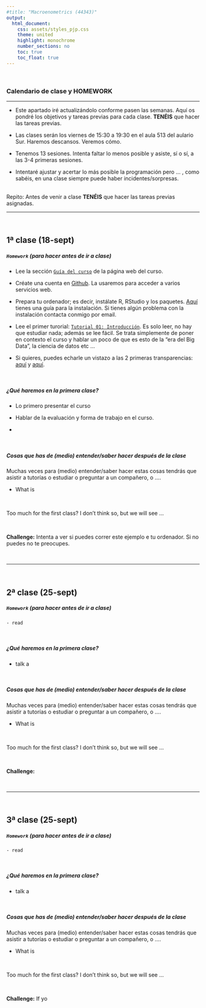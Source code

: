 ```yaml
---
#title: "Macroenometrics (44343)"
output:
  html_document:
    css: assets/styles_pjp.css
    theme: united
    highlight: monochrome 
    number_sections: no
    toc: true
    toc_float: true
---
```


<br>

### Calendario de clase y **HOMEWORK**

-------------------

- Este apartado iré actualizándolo conforme pasen las semanas. Aquí os pondré los objetivos y tareas previas para cada clase. **TENÉIS** que hacer las tareas previas.


- Las clases serán los viernes de 15:30 a 19:30 en el aula 513 del aulario Sur. Haremos descansos. Veremos cómo.

- Tenemos 13 sesiones. Intenta faltar lo menos posible y asiste, sí o sí, a las 3-4 primeras sesiones.

- Intentaré ajustar y acertar lo más posible la programación pero ... , como sabéis, en una clase siempre puede haber incidentes/sorpresas.



<div class = "blue">
<br> Repito: Antes de venir a clase **TENÉIS** que hacer las tareas previas asignadas.  <br>
</div>


-----------------------

<br>

## 1ª clase (18-sept)

##### **`Homework`** (para hacer antes de ir a clase) 

- Lee la sección [`Guía del curso`](https://perezp44.github.io/intro-ds-20-21-web/01-guia-del-curso.html) de la página web del curso.
  
- Créate una cuenta en [Github](https://github.com/){target="_blank"}. La usaremos para acceder a varios servicios web.

- Prepara tu ordenador; es decir, instálate R, RStudio y los paquetes. [Aquí](./mas-recursos/Instrucciones_instalacion-a.html){target="_blank"} tienes una guía para la instalación. Si tienes algún problema con la instalación contacta conmigo por email.

- Lee el primer turorial: [`Tutorial 01: Introducción`](./tutoriales/tt_01_introduccion_v4.html){target="_blank"}. Es solo leer, no hay que estudiar nada; además se lee fácil. Se trata simplemente de poner en contexto el curso y hablar un poco de que es esto de la "era del Big Data", la ciencia de datos etc ...

- Si quieres, puedes echarle un vistazo a las 2 primeras transparencias: [aquí](./slides/ss_01_presentacion-curso.html){target="_blank"} y [aquí](./slides/ss_02_tema-1.html). 



<br>

##### ¿Qué haremos en la primera clase?

  - Lo primero presentar el curso 

  - Hablar de la evaluación y forma de trabajo en el curso.
  
  - 
  
  

<br>


##### Cosas que has de (medio) entender/saber hacer después de la clase

Muchas veces para (medio) entender/saber hacer estas cosas tendrás que asistir a tutorías o estudiar o preguntar a un compañero, o .... 


   - What is
  

<br>

Too much  for the first class? I don't think so, but we will see ...

<br>

**Challenge:** Intenta a ver si puedes correr este ejemplo e tu ordenador. Si no puedes no te preocupes.

<br>

-----------------------

<br>

## 2ª clase (25-sept)

##### **`Homework`** (para hacer antes de ir a clase) 

    - read 
    

<br>

##### ¿Qué haremos en la primera clase?

  - talk a

<br>


##### Cosas que has de (medio) entender/saber hacer después de la clase

Muchas veces para (medio) entender/saber hacer estas cosas tendrás que asistir a tutorías o estudiar o preguntar a un compañero, o .... 


   - What is 
   

<br>

Too much  for the first class? I don't think so, but we will see ...

<br>

**Challenge:** 



<br>

-----------------------

<br>

## 3ª clase (25-sept)


##### **`Homework`** (para hacer antes de ir a clase) 

    - read 
    

<br>

##### ¿Qué haremos en la primera clase?

  - talk a

<br>


##### Cosas que has de (medio) entender/saber hacer después de la clase

Muchas veces para (medio) entender/saber hacer estas cosas tendrás que asistir a tutorías o estudiar o preguntar a un compañero, o .... 


   - What is 
   

<br>

Too much  for the first class? I don't think so, but we will see ...

<br>

**Challenge:** If yo


<br>
